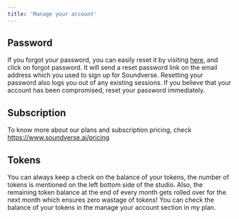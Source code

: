 ```yaml
---
title: 'Manage your account'
---
```

## Password 
If you forgot your password, you can easily reset it by visiting [here](https://www.soundverse.ai/login), and click on forgot password. It will send a reset password link on the email address which you used to sign up for Soundverse.
Resetting your password also logs you out of any existing sessions. If you believe that your account has been compromised, reset your password immediately.  

## Subscription 
To know more about our plans and subscription pricing, check https://www.soundverse.ai/pricing 


## Tokens 
You can always keep a check on the balance of your tokens, the number of tokens is mentioned on the left bottom side of the studio. Also, the remaining token balance at the end of every month gets rolled over for the next month which ensures zero wastage of tokens! You can check the balance of your tokens in the manage your account section in my plan. 